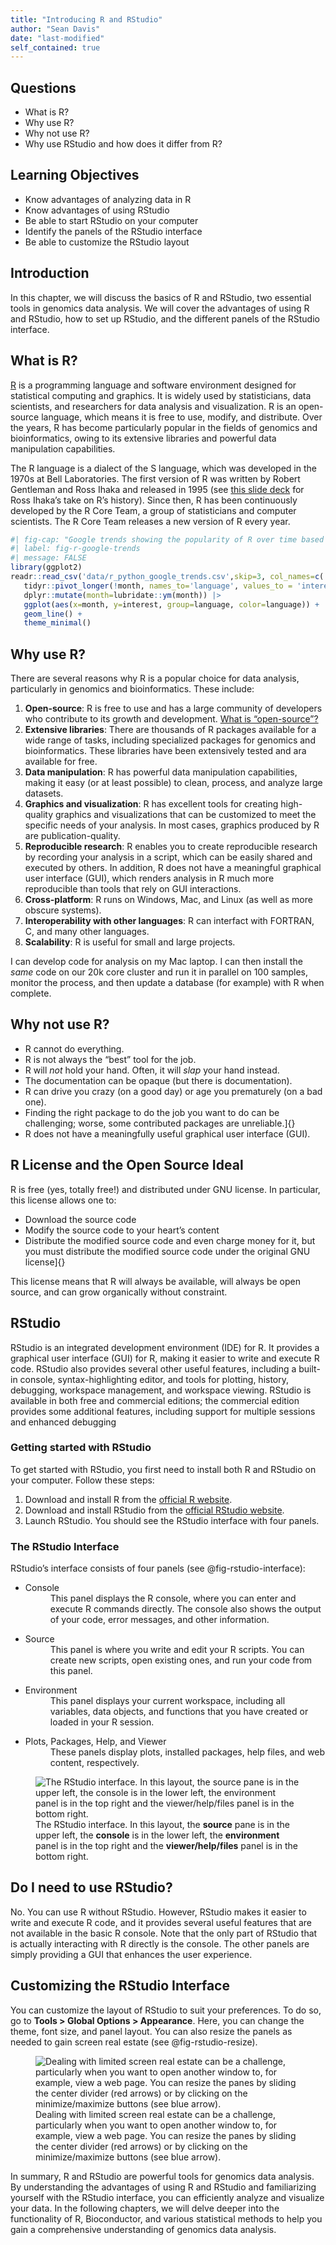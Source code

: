 ```yaml
---
title: "Introducing R and RStudio"
author: "Sean Davis"
date: "last-modified"
self_contained: true
---
```


::: {.grid}

::: {.g-col-4}
## Questions {.unnumbered}

* What is R?
* Why use R?
* Why not use R?
* Why use RStudio and how does it differ from R?

:::

::: {.g-col-8}

## Learning Objectives {.unnumbered}

-   Know advantages of analyzing data in R
-   Know advantages of using RStudio
-   Be able to start RStudio on your computer
-   Identify the panels of the RStudio interface
-   Be able to customize the RStudio layout

:::

:::

## Introduction

In this chapter, we will discuss the basics of R and RStudio\index{RStudio}, two essential
tools in genomics data analysis. We will cover the advantages of using R and
RStudio, how to set up RStudio, and the different panels of the RStudio
interface.

## What is R?

[R](https://en.wikipedia.org/wiki/R_(programming_language)) is a programming
language and software environment designed for statistical computing and
graphics. It is widely used by statisticians, data scientists, and researchers
for data analysis and visualization. R is an open-source language, which means
it is free to use, modify, and distribute. Over the years, R has become
particularly popular in the fields of genomics and bioinformatics, owing to its
extensive libraries and powerful data manipulation capabilities.

The R language is a dialect of the S language, which was developed in the 1970s
at Bell Laboratories. The first version of R was written by Robert Gentleman
and Ross Ihaka and released in 1995 (see [this slide
deck](https://www.stat.auckland.ac.nz/~ihaka/downloads/Massey.pdf) for Ross
Ihaka's take on R's history). Since then, R has been continuously developed by
the R Core Team, a group of statisticians and computer scientists. The R Core
Team releases a new version of R every year.


```r
#| fig-cap: "Google trends showing the popularity of R over time based on [Google Trends](https://trends.google.com/trends/explore?cat=5&date=all&geo=US&q=r,python&hl=en). Note that google does not capture the context here; bioinformatics applications are still quite heavily reliant on R."
#| label: fig-r-google-trends
#| message: FALSE
library(ggplot2)
readr::read_csv('data/r_python_google_trends.csv',skip=3, col_names=c('month', 'R', 'Python')) |> 
   tidyr::pivot_longer(!month, names_to='language', values_to = 'interest') |>
   dplyr::mutate(month=lubridate::ym(month)) |>
   ggplot(aes(x=month, y=interest, group=language, color=language)) +
   geom_line() +
   theme_minimal()
```


## Why use R?

There are several reasons why R is a popular choice for data analysis,
particularly in genomics and bioinformatics. These include:

1. **Open-source**: R is free to use and has a large community of developers
   who contribute to its growth and development. [What is "open-source"?](https://opensource.com/resources/what-open-source)
1. **Extensive libraries**: There are thousands of R packages available for a
   wide range of tasks, including specialized packages for genomics and
   bioinformatics. These libraries have been extensively tested and ara
   available for free.
1. **Data manipulation**: R has powerful data manipulation capabilities, making
   it easy (or at least possible) to clean, process, and analyze large
   datasets.
1. **Graphics and visualization**: R has excellent tools for creating
   high-quality graphics and visualizations that can be customized to meet the
   specific needs of your analysis. In most cases, graphics produced by R are
   publication-quality. 
1. **Reproducible research**: R enables you to create reproducible research by
   recording your analysis in a script, which can be easily shared and executed
   by others. In addition, R does not have a meaningful graphical user
   interface (GUI), which renders analysis in R much more reproducible than
   tools that rely on GUI interactions.
1. **Cross-platform**: R runs on Windows, Mac, and Linux (as well as more
   obscure systems).
1. **Interoperability with other languages**: R can interfact with FORTRAN, C,
   and many other languages.
1. **Scalability**: R is useful for small and large projects.

I can develop code for analysis on my Mac laptop. I can
then install the *same* code on our 20k core cluster and run it in
parallel on 100 samples, monitor the process, and then update a database (for example)
with R when complete.

## Why not use R?

- R cannot do everything.
- R is not always the “best” tool for the job.
- R will *not* hold your hand. Often, it will *slap* your hand instead.
- The documentation can be opaque (but there is documentation).
- R can drive you crazy (on a good day) or age you prematurely (on a
    bad one).
- Finding the right package to do the job you want to do can be
    challenging; worse, some contributed packages are unreliable.]{}
- R does not have a meaningfully useful graphical user interface (GUI).

## R License and the Open Source Ideal

R is free (yes, totally free!) and distributed under GNU license. In particular, this license allows one to:

- Download the source code
- Modify the source code to your heart’s content
- Distribute the modified source code and even charge
    money for it, but you must distribute the modified source code
    under the original GNU license]{}

This license means that R will always be
available, will always be open source, and can grow organically without
constraint.

## RStudio

RStudio is an integrated development environment (IDE) for R. It provides a
graphical user interface (GUI) for R, making it easier to write and execute R
code. RStudio also provides several other useful features, including a
built-in console, syntax-highlighting editor, and tools for plotting, history,
debugging, workspace management, and workspace viewing. RStudio is available in
both free and commercial editions; the commercial edition provides some additional
features, including support for multiple sessions and enhanced debugging

### Getting started with RStudio
 
To get started with RStudio, you first need to install both R and RStudio on
your computer. Follow these steps:

1. Download and install R from the [official R website](https://cran.r-project.org/).
2. Download and install RStudio from the [official RStudio website](https://posit.co/downloads/).
3. Launch RStudio. You should see the RStudio interface with four panels.

### The RStudio Interface
 
RStudio's interface consists of four panels (see @fig-rstudio-interface):

* Console
  : This panel displays the R console, where you can enter and execute R
  commands directly. The console also shows the output of your code, error
  messages, and other information.
* Source
  : This panel is where you write and edit your R scripts. You can create new
  scripts, open existing ones, and run your code from this panel.
* Environment
  : This panel displays your current workspace, including all variables, data
  objects, and functions that you have created or loaded in your R session.
* Plots, Packages, Help, and Viewer
  : These panels display plots, installed packages, help files, and web
  content, respectively.

![The RStudio interface. In this layout, the **source** pane is in the upper left, the **console** is in the lower left, the **environment** panel is in the top right and the **viewer/help/files** panel is in the bottom right. ](images/rstudio_image.png){#fig-rstudio-interface}

::: {.callout-note}
## Do I need to use RStudio?

No. You can use R without RStudio. However, RStudio makes it easier to write
and execute R code, and it provides several useful features that are not
available in the basic R console. Note that the only part of RStudio that is
actually interacting with R directly is the console. The other panels are
simply providing a GUI that enhances the user experience.
:::

::: {.callout-tip}
## Customizing the RStudio Interface
 
You can customize the layout of RStudio to suit your preferences. To do so, go
to **Tools > Global Options > Appearance**. Here, you can change the theme, font
size, and panel layout. You can also resize the panels as needed to gain screen real estate (see @fig-rstudio-resize).

:::

![Dealing with limited screen real estate can be a challenge, particularly when you want to open another window to, for example, view a web page. You can resize the panes by sliding the center divider (red arrows) or by clicking on the minimize/maximize buttons (see blue arrow).](images/rstudio_resize.png){#fig-rstudio-resize}

In summary, R and RStudio are powerful tools for genomics data analysis. By
understanding the advantages of using R and RStudio and familiarizing yourself
with the RStudio interface, you can efficiently analyze and visualize your
data. In the following chapters, we will delve deeper into the functionality of
R, Bioconductor, and various statistical methods to help you gain a
comprehensive understanding of genomics data analysis.
